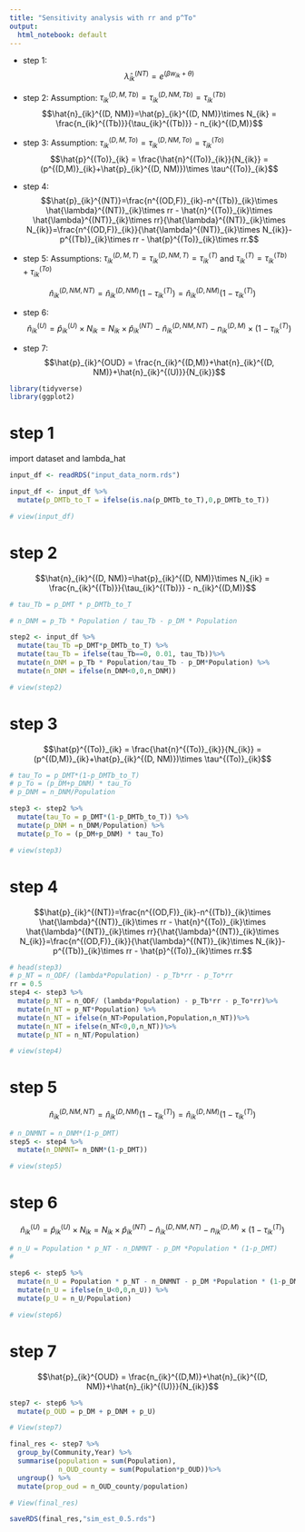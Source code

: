 ---
title: "Sensitivity analysis with rr and p^To"
output:
  html_notebook: default
---

-   step 1: $$\hat{\lambda}^{(NT)}_{ik} = e^{(\beta w_{ik}+\theta)}$$

-   step 2: Assumption: $\tau^{(D,M,Tb)}_{ik} =\tau^{(D,NM,Tb)}_{ik}=\tau^{(Tb)}_{ik}$ $$\hat{n}_{ik}^{(D, NM)}=\hat{p}_{ik}^{(D, NM)}\times N_{ik} = \frac{n_{ik}^{(Tb)}}{\tau_{ik}^{(Tb)}} - n_{ik}^{(D,M)}$$

-   step 3: Assumption: $\tau^{(D,M,To)}_{ik} =\tau^{(D,NM,To)}_{ik}=\tau^{(To)}_{ik}$ $$\hat{p}^{(To)}_{ik} = \frac{\hat{n}^{(To)}_{ik}}{N_{ik}} = (p^{(D,M)}_{ik}+\hat{p}_{ik}^{(D, NM)})\times \tau^{(To)}_{ik}$$

-   step 4: $$\hat{p}_{ik}^{(NT)}=\frac{n^{(OD,F)}_{ik}-n^{(Tb)}_{ik}\times \hat{\lambda}^{(NT)}_{ik}\times rr - \hat{n}^{(To)}_{ik}\times \hat{\lambda}^{(NT)}_{ik}\times rr}{\hat{\lambda}^{(NT)}_{ik}\times N_{ik}}=\frac{n^{(OD,F)}_{ik}}{\hat{\lambda}^{(NT)}_{ik}\times N_{ik}}-p^{(Tb)}_{ik}\times rr - \hat{p}^{(To)}_{ik}\times rr.$$

-   step 5: Assumptions: $\tau^{(D,M,T)}_{ik} =\tau^{(D,NM,T)}_{ik}=\tau^{(T)}_{ik}$ and $\tau^{(T)}_{ik} = \tau^{(Tb)}_{ik}+\tau^{(To)}_{ik}$

$$\hat{n}_{ik}^{(D, NM, NT)} = \hat{n}_{ik}^{(D, NM)} (1-\tau_{ik}^{(T)})=\hat{n}_{ik}^{(D, NM)} (1-\tau_{ik}^{(T)})$$

-   step 6: $$\hat{n}^{(U)}_{ik} = \hat{p}^{(U)}_{ik} \times N_{ik} = N_{ik}\times \hat{p}_{ik}^{(NT)} - \hat{n}_{ik}^{(D, NM, NT)}- n_{ik}^{(D,M)}\times (1-\tau_{ik}^{(T)})$$

-   step 7: $$\hat{p}_{ik}^{OUD} = \frac{n_{ik}^{(D,M)}+\hat{n}_{ik}^{(D, NM)}+\hat{n}_{ik}^{(U)}}{N_{ik}}$$

```{r libraries loading}
library(tidyverse)
library(ggplot2)
```

# step 1

import dataset and lambda_hat

```{r}
input_df <- readRDS("input_data_norm.rds")

input_df <- input_df %>%
  mutate(p_DMTb_to_T = ifelse(is.na(p_DMTb_to_T),0,p_DMTb_to_T))

# view(input_df)
```

# step 2

$$\hat{n}_{ik}^{(D, NM)}=\hat{p}_{ik}^{(D, NM)}\times N_{ik} = \frac{n_{ik}^{(Tb)}}{\tau_{ik}^{(Tb)}} - n_{ik}^{(D,M)}$$

```{R}
# tau_Tb = p_DMT * p_DMTb_to_T

# n_DNM = p_Tb * Population / tau_Tb - p_DM * Population

step2 <- input_df %>%
  mutate(tau_Tb =p_DMT*p_DMTb_to_T) %>%
  mutate(tau_Tb = ifelse(tau_Tb==0, 0.01, tau_Tb))%>%
  mutate(n_DNM = p_Tb * Population/tau_Tb - p_DM*Population) %>%
  mutate(n_DNM = ifelse(n_DNM<0,0,n_DNM))

# view(step2)
```

# step 3

$$\hat{p}^{(To)}_{ik} = \frac{\hat{n}^{(To)}_{ik}}{N_{ik}} = (p^{(D,M)}_{ik}+\hat{p}_{ik}^{(D, NM)})\times \tau^{(To)}_{ik}$$

```{r}
# tau_To = p_DMT*(1-p_DMTb_to_T)
# p_To = (p_DM+p_DNM) * tau_To
# p_DNM = n_DNM/Population

step3 <- step2 %>%
  mutate(tau_To = p_DMT*(1-p_DMTb_to_T)) %>%
  mutate(p_DNM = n_DNM/Population) %>%
  mutate(p_To = (p_DM+p_DNM) * tau_To)

# view(step3)

```

# step 4

$$\hat{p}_{ik}^{(NT)}=\frac{n^{(OD,F)}_{ik}-n^{(Tb)}_{ik}\times \hat{\lambda}^{(NT)}_{ik}\times rr - \hat{n}^{(To)}_{ik}\times \hat{\lambda}^{(NT)}_{ik}\times rr}{\hat{\lambda}^{(NT)}_{ik}\times N_{ik}}=\frac{n^{(OD,F)}_{ik}}{\hat{\lambda}^{(NT)}_{ik}\times N_{ik}}-p^{(Tb)}_{ik}\times rr - \hat{p}^{(To)}_{ik}\times rr.$$

```{R}
# head(step3)
# p_NT = n_ODF/ (lambda*Population) - p_Tb*rr - p_To*rr
rr = 0.5
step4 <- step3 %>%
  mutate(p_NT = n_ODF/ (lambda*Population) - p_Tb*rr - p_To*rr)%>%
  mutate(n_NT = p_NT*Population) %>%
  mutate(n_NT = ifelse(n_NT>Population,Population,n_NT))%>%
  mutate(n_NT = ifelse(n_NT<0,0,n_NT))%>%
  mutate(p_NT = n_NT/Population)

# view(step4)
```

# step 5

$$\hat{n}_{ik}^{(D, NM, NT)} = \hat{n}_{ik}^{(D, NM)} (1-\tau_{ik}^{(T)})=\hat{n}_{ik}^{(D, NM)} (1-\tau_{ik}^{(T)})$$

```{r}
# n_DNMNT = n_DNM*(1-p_DMT)
step5 <- step4 %>%
  mutate(n_DNMNT= n_DNM*(1-p_DMT))

# view(step5)
```

# step 6

$$\hat{n}^{(U)}_{ik} = \hat{p}^{(U)}_{ik} \times N_{ik} = N_{ik}\times \hat{p}_{ik}^{(NT)} - \hat{n}_{ik}^{(D, NM, NT)}- n_{ik}^{(D,M)}\times (1-\tau_{ik}^{(T)})$$

```{r}
# n_U = Population * p_NT - n_DNMNT - p_DM *Population * (1-p_DMT)
# 

step6 <- step5 %>%
  mutate(n_U = Population * p_NT - n_DNMNT - p_DM *Population * (1-p_DMT))%>%
  mutate(n_U = ifelse(n_U<0,0,n_U)) %>%
  mutate(p_U = n_U/Population)

# view(step6)
```

# step 7

$$\hat{p}_{ik}^{OUD} = \frac{n_{ik}^{(D,M)}+\hat{n}_{ik}^{(D, NM)}+\hat{n}_{ik}^{(U)}}{N_{ik}}$$

```{r}
step7 <- step6 %>%
  mutate(p_OUD = p_DM + p_DNM + p_U)

# View(step7)
```

```{r}
final_res <- step7 %>%
  group_by(Community,Year) %>%
  summarise(population = sum(Population),
            n_OUD_county = sum(Population*p_OUD))%>%
  ungroup() %>%
  mutate(prop_oud = n_OUD_county/population)

# View(final_res)
```

```{R}
saveRDS(final_res,"sim_est_0.5.rds")

```
